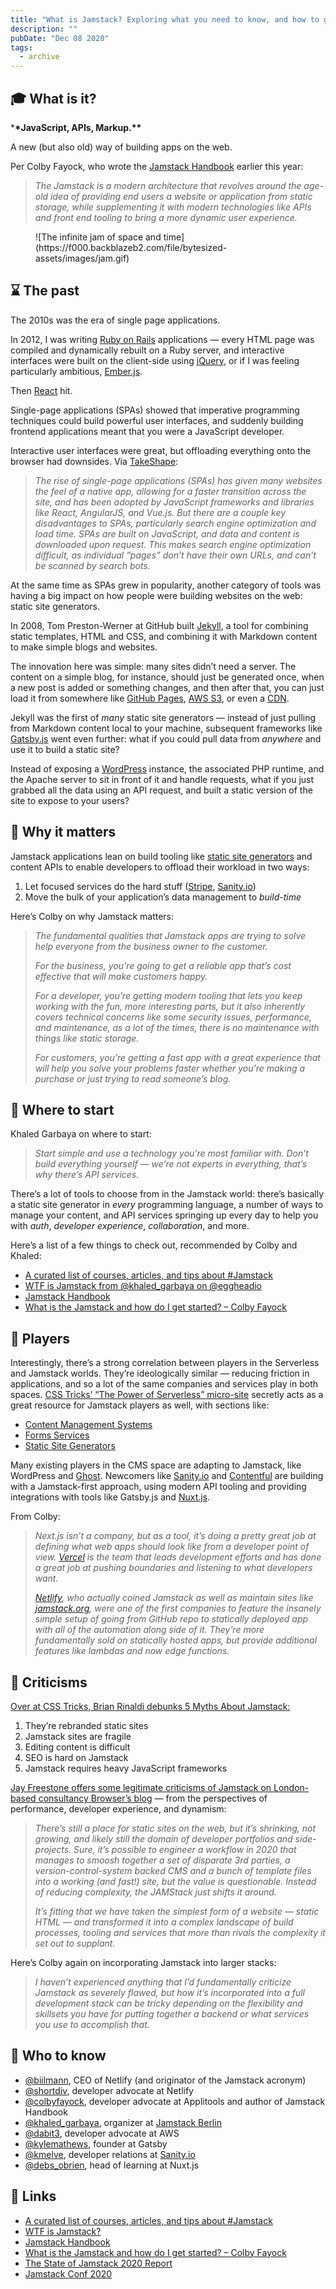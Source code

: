 ```yaml
---
title: "What is Jamstack? Exploring what you need to know, and how to get started"
description: ""
pubDate: "Dec 08 2020"
tags:
  - archive
---
```


## **🎓 What is it?**

\***\*JavaScript, APIs, Markup.\*\***

A new (but also old) way of building apps on the web.

Per Colby Fayock, who wrote the [Jamstack Handbook](https://jamstackhandbook.com/) earlier this year:

> _The Jamstack is a modern architecture that revolves around the age-old idea of providing end users a website or application from static storage, while supplementing it with modern technologies like APIs and front end tooling to bring a more dynamic user experience._

<figure class="kg-card kg-image-card">![The infinite jam of space and time](https://f000.backblazeb2.com/file/bytesized-assets/images/jam.gif)</figure>

## **⌛ The past**

The 2010s was the era of single page applications.

In 2012, I was writing [Ruby on Rails](https://rubyonrails.org/) applications — every HTML page was compiled and dynamically rebuilt on a Ruby server, and interactive interfaces were built on the client-side using [jQuery](https://jquery.com/), or if I was feeling particularly ambitious, [Ember.js](https://emberjs.com/).

Then [React](https://emberjs.com/) hit.

Single-page applications (SPAs) showed that imperative programming techniques could build powerful user interfaces, and suddenly building frontend applications meant that you were a JavaScript developer.

Interactive user interfaces were great, but offloading everything onto the browser had downsides. Via [TakeShape](https://www.takeshape.io/articles/a-history-and-overview-of-the-jamstack/):

> _The rise of single-page applications (SPAs) has given many websites the feel of a native app, allowing for a faster transition across the site, and has been adopted by JavaScript frameworks and libraries like React, AngularJS, and Vue.js. But there are a couple key disadvantages to SPAs, particularly search engine optimization and load time. SPAs are built on JavaScript, and data and content is downloaded upon request. This makes search engine optimization difficult, as individual “pages” don’t have their own URLs, and can’t be scanned by search bots._

At the same time as SPAs grew in popularity, another category of tools was having a big impact on how people were building websites on the web: static site generators.

In 2008, Tom Preston-Werner at GitHub built [Jekyll](https://jekyllrb.com/), a tool for combining static templates, HTML and CSS, and combining it with Markdown content to make simple blogs and websites.

The innovation here was simple: many sites didn’t need a server. The content on a simple blog, for instance, should just be generated once, when a new post is added or something changes, and then after that, you can just load it from somewhere like [GitHub Pages](https://pages.github.com/), [AWS S3](https://aws.amazon.com/s3/), or even a [CDN](https://www.glennprince.com/article/moving-my-site-onto-a-cdn/).

Jekyll was the first of _many_ static site generators — instead of just pulling from Markdown content local to your machine, subsequent frameworks like [Gatsby.js](https://www.gatsbyjs.com/) went even further: what if you could pull data from _anywhere_ and use it to build a static site?

Instead of exposing a [WordPress](https://wordpress.org/) instance, the associated PHP runtime, and the Apache server to sit in front of it and handle requests, what if you just grabbed all the data using an API request, and built a static version of the site to expose to your users?

## **🤔 Why it matters**

Jamstack applications lean on build tooling like [static site generators](https://jamstack.org/generators/) and content APIs to enable developers to offload their workload in two ways:

1. Let focused services do the hard stuff ([Stripe](https://stripe.com/), [Sanity.io](https://sanity.io/))
2. Move the bulk of your application’s data management to _build-time_

Here’s Colby on why Jamstack matters:

> _The fundamental qualities that Jamstack apps are trying to solve help everyone from the business owner to the customer._
>
> _For the business, you’re going to get a reliable app that’s cost effective that will make customers happy._
>
> _For a developer, you’re getting modern tooling that lets you keep working with the fun, more interesting parts, but it also inherently covers technical concerns like some security issues, performance, and maintenance, as a lot of the times, there is no maintenance with things like static storage._
>
> _For customers, you’re getting a fast app with a great experience that will help you solve your problems faster whether you’re making a purchase or just trying to read someone’s blog._

## **👶 Where to start**

Khaled Garbaya on where to start:

> _Start simple and use a technology you’re most familiar with. Don’t build everything yourself — we’re not experts in everything, that’s why there’s API services._

There’s a lot of tools to choose from in the Jamstack world: there’s basically a static site generator in _every_ programming language, a number of ways to manage your content, and API services springing up every day to help you with _auth_, _developer experience_, _collaboration_, and more.

Here’s a list of a few things to check out, recommended by Colby and Khaled:

- [A curated list of courses, articles, and tips about #Jamstack](https://learnjamstack.com/)
- [WTF is Jamstack from @khaled_garbaya on @eggheadio](https://egghead.io/lessons/gatsby-wtf-is-jamstack)
- [Jamstack Handbook](https://jamstackhandbook.com/)
- [What is the Jamstack and how do I get started? – Colby Fayock](https://www.colbyfayock.com/2020/02/what-is-the-jamstack-and-how-do-i-get-started)

## **📌 Players**

Interestingly, there’s a strong correlation between players in the Serverless and Jamstack worlds. They’re ideologically similar — reducing friction in applications, and so a lot of the same companies and services play in both spaces. [CSS Tricks’ “The Power of Serverless” micro-site](https://serverless.css-tricks.com/) secretly acts as a great resource for Jamstack players as well, with sections like:

- [Content Management Systems](https://serverless.css-tricks.com/services/cmss)
- [Forms Services](https://serverless.css-tricks.com/services/forms)
- [Static Site Generators](https://serverless.css-tricks.com/services/ssgs)

Many existing players in the CMS space are adapting to Jamstack, like WordPress and [Ghost](https://ghost.org/). Newcomers like [Sanity.io](http://sanity.io/) and [Contentful](https://www.contentful.com/) are building with a Jamstack-first approach, using modern API tooling and providing integrations with tools like Gatsby.js and [Nuxt.js](https://nuxtjs.org/).

From Colby:

> _Next.js isn’t a company, but as a tool, it’s doing a pretty great job at defining what web apps should look like from a developer point of view. [Vercel](https://vercel.com/) is the team that leads development efforts and has done a great job at pushing boundaries and listening to what developers want._
>
> _[Netlify](https://netlify.com/), who actually coined Jamstack as well as maintain sites like [jamstack.org](https://jamstack.org/), were one of the first companies to feature the insanely simple setup of going from GitHub repo to statically deployed app with all of the automation along side of it. They’re more fundamentally sold on statically hosted apps, but provide additional features like lambdas and now edge functions._

## **🙅‍ Criticisms**

[Over at CSS Tricks, Brian Rinaldi debunks 5 Myths About Jamstack:](https://css-tricks.com/5-myths-about-jamstack/)

1. They’re rebranded static sites
2. Jamstack sites are fragile
3. Editing content is difficult
4. SEO is hard on Jamstack
5. Jamstack requires heavy JavaScript frameworks

[Jay Freestone offers some legitimate criticisms of Jamstack on London-based consultancy Browser’s blog](https://www.browserlondon.com/blog/2020/04/20/issues-with-jamstack-you-might-need-backend/) — from the perspectives of performance, developer experience, and dynamism:

> _There’s still a place for static sites on the web, but it’s shrinking, not growing, and likely still the domain of developer portfolios and side-projects. Sure, it’s possible to engineer a workflow in 2020 that manages to smoosh together a set of disparate 3rd parties, a version-control-system backed CMS and a bunch of template files into a working (and fast!) site, but the value is questionable. Instead of reducing complexity, the JAMStack just shifts it around._
>
> _It’s fitting that we have taken the simplest form of a website — static HTML — and transformed it into a complex landscape of build processes, tooling and services that more than rivals the complexity it set out to supplant._

Here’s Colby again on incorporating Jamstack into larger stacks:

> _I haven’t experienced anything that I’d fundamentally criticize Jamstack as severely flawed, but how it’s incorporated into a full development stack can be tricky depending on the flexibility and skillsets you have for putting together a backend or what services you use to accomplish that._

## **🙋 Who to know**

- [@biilmann](https://twitter.com/biilmann), CEO of Netlify (and originator of the Jamstack acronym)
- [@shortdiv](https://twitter.com/shortdiv), developer advocate at Netlify
- [@colbyfayock](https://twitter.com/colbyfayock), developer advocate at Applitools and author of Jamstack Handbook
- [@khaled_garbaya](https://twitter.com/khaled_garbaya), organizer at [Jamstack Berlin](https://twitter.com/jamstackberlin)
- [@dabit3](https://twitter.com/dabit3), developer advocate at AWS
- [@kylemathews](https://twitter.com/kylemathews), founder at Gatsby
- [@kmelve](https://twitter.com/kmelve), developer relations at [Sanity.io](http://sanity.io/)
- [@debs_obrien](https://twitter.com/debs_obrien), head of learning at Nuxt.js

## **🔗 Links**

- [A curated list of courses, articles, and tips about #Jamstack](https://learnjamstack.com/)
- [WTF is Jamstack?](https://jamstack.wtf/)
- [Jamstack Handbook](https://jamstackhandbook.com/)
- [What is the Jamstack and how do I get started? – Colby Fayock](https://www.colbyfayock.com/2020/02/what-is-the-jamstack-and-how-do-i-get-started)
- [The State of Jamstack 2020 Report](https://assets-us-01.kc-usercontent.com/4e9bdd7a-2db8-4c33-a13a-0c368ec2f108/b0df6a88-8849-4ce1-bb8d-2efd5ade3fa5/The-State-of-Jamstack-Report-2020.pdf)
- [Jamstack Conf 2020](https://jamstackconf.com/)
